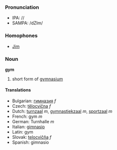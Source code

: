 ===Pronunciation===
*IPA: //
*SAMPA: /dZIm/

=== Homophones ===
*[[Jim]]

=== Noun ===
'''gym'''

#short form of [[gymnasium]]

====Translations====
*Bulgarian: [[гимназия]] ''f''
*Czech: [[tělocvična]] ''f'' 
*Dutch: [[turnzaal]] ''m'', [[gymnastiekzaal]] ''m'', [[sportzaal]] ''m''
*French: gym ''m''
*German: Turnhalle ''m''
*Italian: [[gimnasio]]
*Latin: gym
*Slovak: [[telocvičňa]] ''f'' 
*Spanish: gimnasio